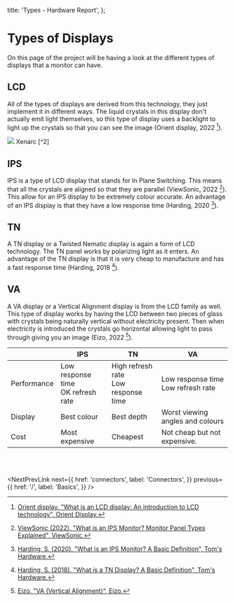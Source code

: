 
  title: 'Types - Hardware Report',
};

# Types of Displays

On this page of the project will be having a look at the different types of displays that a monitor can have.

## LCD

All of the types of displays are derived from this technology, they just implement it in different ways.
The liquid crystals in this display don't actually emit light themselves, so this type of display uses a backlight to light up the crystals so that you can see the image (Orient display, 2022 [^1]).

<Image src="./lcd.png" w={700} />
<ImageCredit>Xenarc [^2]</ImageCredit>

## IPS

IPS is a type of LCD display that stands for In Plane Switching.
This means that all the crystals are aligned so that they are parallel (ViewSonic, 2022 [^3]). This allow for an IPS display to be extremely colour accurate.
An advantage of an IPS display is that they have a low response time (Harding, 2020 [^4]).

## TN

A TN display or a Twisted Nematic display is again a form of LCD technology.
The TN panel works by polarizing light as it enters.
An advantage of the TN display is that it is very cheap to manufacture and has a fast response time (Harding, 2018 [^5]).

## VA

A VA display or a Vertical Alignment display is from the LCD family as well.
This type of display works by having the LCD between two pieces of glass with crystals being naturally vertical without electricity present.
Then when electricity is introduced the crystals go horizontal allowing light to pass through giving you an image (Eizo, 2022 [^6]).

|                                | IPS                                    | TN                                      | VA                                      |
| ------------------------------ | -------------------------------------- | --------------------------------------- | --------------------------------------- |
| <Subtext>Performance</Subtext> | Low response time<br />OK refresh rate | High refresh rate<br/>Low response time | Low response time<br />Low refresh rate |
| <Subtext>Display</Subtext>     | Best colour                            | Best depth                              | Worst viewing angles and colours        |
| <Subtext>Cost</Subtext>        | Most expensive                         | Cheapest                                | Not cheap but not expensive.            |

<br />
<br />

<NextPrevLink
  next={{
    href: 'connectors',
    label: 'Connectors',
  }}
  previous={{
    href: '/',
    label: 'Basics',
  }}
/>

[^1]: [Orient display. "What is an LCD display: An introduction to LCD technology", Orient Display.](https://www.orientdisplay.com/knowledge-base/lcd-basics/what-is-lcd-liquid-crystal-display/)
[^2]: [Xenarc. "LCD Technology", Xenarc.](https://www.xenarc.com/lcd-technology.html)
[^3]: [ViewSonic (2022). "What is an IPS Monitor? Monitor Panel Types Explained", ViewSonic.](https://www.viewsonic.com/library/photography/what-is-an-ips-monitor-panel)
[^4]: [Harding, S. (2020). "What is an IPS Monitor? A Basic Definition", Tom's Hardware.](https://www.tomshardware.com/reviews/ips-in-plane-switching-definition,5748.html)
[^5]: [Harding, S. (2018). "What is a TN Display? A Basic Definition", Tom's Hardware.](https://www.tomshardware.com/reviews/tn-panel-twisted-nematic-definition,5767.html)
[^6]: [Eizo. "VA (Vertical Alignment)", Eizo.](https://www.eizoglobal.com/support/glossary/v/va/#:~:text=A%20type%20of%20LCD%20panel,of%20light%20from%20the%20backlight)

